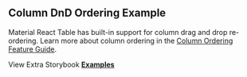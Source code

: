 
<Head>
  <title>{'Column DnD Ordering Example - Material React Table V3 Docs'}</title>
  <meta
    name="description"
    content="An example of Material React Table which shows how to enable column to be re-arranged via drag and drop."
  />
  <meta
    property="og:title"
    content="Column Dnd Ordering Material React Table Example"
  />
  <meta
    property="og:description"
    content="An example of Material React Table which shows how to enable column to be re-arranged via drag and drop."
  />
</Head>

## Column DnD Ordering Example

Material React Table has built-in support for column drag and drop re-ordering. Learn more about column ordering in the [Column Ordering Feature Guide](/docs/guides/column-ordering-dnd).

<Examples isPage />

View Extra Storybook **[Examples](https://www.material-react-table.dev/?path=/story/prop-playground--default)**
